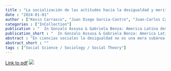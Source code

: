 ```yaml
---
title : "La socialización de las actitudes hacia la desigualdad y meritocracia en la etapa escolar en chile"
date : "2024-01-01"
author : ["Kevin Carrasco", "Juan Diego Garcia-Castro", "Juan-Carlos Castillo"]
categories : ["InCollection"]
publication : "  In Gonzalo Assusa & Gabriela Benza: America Latina desigual: Preguntas, enfoques y tendencias actuales. Mexico: Siglo XXI Editores. ISBN: 978-607-03-1388-2"
publication_short : "  In Gonzalo Assusa & Gabriela Benza: America Latina desigual: Preguntas, enfoques y tendencias actuales. Mexico: Siglo XXI Editores. ISBN: 978-607-03-1388-2"
abstract : "En ciencias sociales la desigualdad no es una mera subárea temática. Antes bien, resulta un gesto epistemológico constituyente de las disciplinas, un modo de preguntarse sobre la realidad y abordar problemas de investigación, así como un resultado de la propia reproducción de la vida social. En este marco, el presente libro se propone brindar un panorama de las indagaciones y miradas que han acompañado al renovado interés por la desigualdad en América Latina desde principios de siglo. Un primer conjunto de capítulos pone el foco en las características distintivas y en las transformaciones históricas y recientes de las estructuras sociales de América Latina. Un segundo bloque se centra en las experiencias, identidades, preferencias políticas y biografías desiguales en la región. Finalmente, los capítulos que se reúnen en la tercera parte del libro abordan nuevas preguntas y enfoques en torno a las desigualdades. En su conjunto, este volumen constituye un insumo fundamental para la construcción de consensos sociales y de agendas políticas que promuevan la igualdad en nuestras sociedades. La colección Miradas Latinoamericanas. Un Estado del Debate tiene como objetivo relevar las novedades teóricas, metodológicas y temáticas en diversos campos del saber, tanto a través de perspectivas trans e interdisciplinares, como desde diferentes tradiciones intelectuales. Los libros que integran esta colección reúnen trabajos que exponen las novedades y dan cuenta de las transformaciones en relación con las temáticas, abordajes, enfoques teóricos, preguntas y objetos de investigación en los campos de las ciencias sociales y las humanidades, para poner en valor la originalidad, la relevancia y el impacto del conocimiento producido desde la región"
abstract_short : ""
tags : ["Social Science / Sociology / Social Theory"]
---
```

[Link to pdf](/docs/carrasco-socializacion-meritocracia.pdf)
![](https://m.media-amazon.com/images/I/41JN8DUE-RL.jpg)
